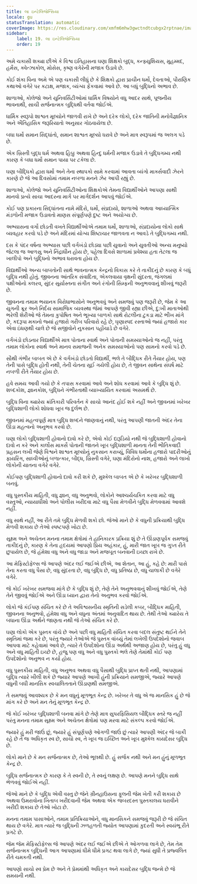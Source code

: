 ```yaml
---
title: લા ઇન્ટેલિજેન્સિયા
locale: gu
statusTranslation: automatic
coverImage: https://res.cloudinary.com/xmfm6mhw3gwctndtcubgx2rptnae/image/upload/v1740337243/small_cover_educacion_fundamental_a051170f1c.webp
sidebar:
    label: 19. લા ઇન્ટેલિજેન્સિયા
    order: 19
---
```

અમે ચકાસી શક્યા છીએ કે વિશ્વ ઇતિહાસના ઘણા શિક્ષકો બુદ્ધ, કન્ફ્યુશિયસ, મુહમ્મદ, હર્મેસ, ક્વેત્ઝાકોલ, મોસેસ, કૃષ્ણ વગેરેની મજાક ઉડાવે છે.

કોઈ શંકા વિના અમે એ પણ ચકાસી લીધું છે કે શિક્ષકો દ્વારા પ્રાચીન ધર્મો, દેવતાઓ, પૌરાણિક કથાઓ વગેરે પર કટાક્ષ, મજાક, વ્યંગ્ય ફેંકવામાં આવે છે. આ બધું બુદ્ધિનો અભાવ છે.

શાળાઓ, કોલેજો અને યુનિવર્સિટીઓમાં ધાર્મિક વિષયોને વધુ આદર સાથે, પૂજનીય ભાવનાથી, સાચી સર્જનાત્મક બુદ્ધિથી વર્તવા જોઈએ.

ધાર્મિક સ્વરૂપો શાશ્વત મૂલ્યોને જાળવી રાખે છે અને દરેક લોકો, દરેક જાતિની મનોવૈજ્ઞાનિક અને ઐતિહાસિક જરૂરિયાતો અનુસાર ગોઠવાયેલા છે.

બધા ધર્મો સમાન સિદ્ધાંતો, સમાન શાશ્વત મૂલ્યો ધરાવે છે અને માત્ર સ્વરૂપમાં જ અલગ પડે છે.

એક ખ્રિસ્તી બુદ્ધ ધર્મ અથવા હિબ્રુ અથવા હિન્દુ ધર્મની મજાક ઉડાવે તે બુદ્ધિગમ્ય નથી કારણ કે બધા ધર્મો સમાન પાયા પર ટકેલા છે.

ઘણા બૌદ્ધિકો દ્વારા ધર્મો અને તેના સ્થાપકો સામે કરવામાં આવતા વ્યંગો માર્ક્સવાદી ઝેરને કારણે છે જે આ દિવસોમાં તમામ નબળા મનને ઝેર આપી રહ્યું છે.

શાળાઓ, કોલેજો અને યુનિવર્સિટીઓના શિક્ષકોએ તેમના વિદ્યાર્થીઓને આપણા સાથી માનવો પ્રત્યે સાચા આદરના માર્ગ પર માર્ગદર્શન આપવું જોઈએ.

કોઈ પણ પ્રકારના સિદ્ધાંતના નામે મંદિરો, ધર્મો, સંપ્રદાયો, શાળાઓ અથવા આધ્યાત્મિક મંડળોની મજાક ઉડાવતો માણસ સંપૂર્ણપણે દુષ્ટ અને અયોગ્ય છે.

અભ્યાસના વર્ગો છોડતી વખતે વિદ્યાર્થીઓએ તમામ ધર્મો, શાળાઓ, સંપ્રદાયોના લોકો સાથે વ્યવહાર કરવો પડે છે અને મંદિરમાં યોગ્ય શિષ્ટાચાર જાળવતા ન આવડે તે બુદ્ધિગમ્ય નથી.

દસ કે પંદર વર્ષના અભ્યાસ પછી વર્ગખંડો છોડ્યા પછી યુવાનો અને યુવતીઓ અન્ય મનુષ્યો જેટલા જ આળસુ અને નિંદ્રાધીન હોય છે, પહેલા દિવસે શાળામાં પ્રવેશ્યા હતા તેટલા જ ખાલીપો અને બુદ્ધિનો અભાવ ધરાવતા હોય છે.

વિદ્યાર્થીઓ અન્ય બાબતોની સાથે ભાવનાત્મક કેન્દ્રનો વિકાસ કરે તે તાકીદનું છે કારણ કે બધું બુદ્ધિ નથી હોતું. જીવનના આંતરિક સંવાદિતા, એકલવાયા વૃક્ષની સુંદરતા, જંગલમાં પક્ષીઓનો કલરવ, સુંદર સૂર્યાસ્તના સંગીત અને રંગોની સિમ્ફની અનુભવવાનું શીખવું જરૂરી છે.

જીવનના તમામ ભયાનક વિરોધાભાસોને અનુભવવું અને સમજવું પણ જરૂરી છે, જેમ કે આ યુગની ક્રૂર અને નિર્દય સામાજિક વ્યવસ્થા જેમાં આપણે જીવી રહ્યા છીએ, દુ:ખી માતાઓથી ભરેલી શેરીઓ જે તેમના કુપોષિત અને ભૂખ્યા બાળકો સાથે રોટલીના ટુકડા માટે ભીખ માંગે છે, કદરૂપા મકાનો જ્યાં હજારો ગરીબ પરિવારો રહે છે, ઘૃણાસ્પદ રસ્તાઓ જ્યાં હજારો કાર એવા ઇંધણથી ચાલે છે જે સજીવોને નુકસાન પહોંચાડે છે વગેરે.

વર્ગખંડો છોડનાર વિદ્યાર્થીએ માત્ર પોતાના સ્વાર્થ અને પોતાની સમસ્યાઓનો જ નહીં, પરંતુ તમામ લોકોના સ્વાર્થ અને માનવ સમાજની અનેક સમસ્યાઓનો પણ સામનો કરવો પડે છે.

સૌથી ગંભીર બાબત એ છે કે વર્ગખંડો છોડતો વિદ્યાર્થી, ભલે તે બૌદ્ધિક રીતે તૈયાર હોય, પણ તેની પાસે બુદ્ધિ હોતી નથી, તેની ચેતના સૂઈ ગયેલી હોય છે, તે જીવન સાથેના સંઘર્ષ માટે નબળી રીતે તૈયાર હોય છે.

હવે સમય આવી ગયો છે કે તપાસ કરવામાં આવે અને શોધ કરવામાં આવે કે બુદ્ધિ શું છે. શબ્દકોશ, જ્ઞાનકોશ, બુદ્ધિને ગંભીરતાથી વ્યાખ્યાયિત કરવામાં અસમર્થ છે.

બુદ્ધિ વિના ક્યારેય ક્રાંતિકારી પરિવર્તન કે સાચો આનંદ હોઈ શકે નહીં અને જીવનમાં ખરેખર બુદ્ધિશાળી લોકો શોધવા ખૂબ જ દુર્લભ છે.

જીવનમાં મહત્વપૂર્ણ માત્ર બુદ્ધિ શબ્દને જાણવાનું નથી, પરંતુ આપણી જાતની અંદર તેના ઊંડા મહત્વનો અનુભવ કરવો છે.

ઘણા લોકો બુદ્ધિશાળી હોવાનો દાવો કરે છે, એવો કોઈ દારૂડિયો નથી જે બુદ્ધિશાળી હોવાનો દાવો ન કરે અને કાર્લોસ માર્ક્સે પોતાની જાતને ખૂબ બુદ્ધિશાળી માનતા તેની ભૌતિકવાદી પ્રહસન લખી જેણે વિશ્વને શાશ્વત મૂલ્યોનું નુકસાન કરાવ્યું, વિવિધ ધર્મોના હજારો પાદરીઓનું ફાયરિંગ, સાધ્વીઓનું બળાત્કાર, બૌદ્ધ, ખ્રિસ્તી વગેરે, ઘણા મંદિરોનો નાશ, હજારો અને લાખો લોકોની યાતના વગેરે વગેરે.

કોઈપણ બુદ્ધિશાળી હોવાનો દાવો કરી શકે છે, મુશ્કેલ બાબત એ છે કે ખરેખર બુદ્ધિશાળી બનવું.

વધુ પુસ્તકીય માહિતી, વધુ જ્ઞાન, વધુ અનુભવો, લોકોને આશ્ચર્યચકિત કરવા માટે વધુ વસ્તુઓ, ન્યાયાધીશો અને પોલીસ ખરીદવા માટે વધુ પૈસા મેળવીને બુદ્ધિ મેળવવામાં આવશે નહીં.

વધુ સાથે નહીં, આ રીતે તમે બુદ્ધિ મેળવી શકો છો. જેઓ માને છે કે વધુની પ્રક્રિયાથી બુદ્ધિ મેળવી શકાય છે તેઓ સ્પષ્ટપણે ખોટા છે.

સૂક્ષ્મ અને અચેતન મનના તમામ ક્ષેત્રોમાં તે હાનિકારક પ્રક્રિયા શું છે તે ઊંડાણપૂર્વક સમજવું તાકીદનું છે, કારણ કે તેના હૃદયમાં આપણો પ્રિય અહંકાર, હું, મારી જાત ખૂબ જ ગુપ્ત રીતે છુપાયેલ છે, જે હંમેશા વધુ અને વધુ જાડા અને મજબૂત બનવાની ઇચ્છા રાખે છે.

આ મેફિસ્ટોફેલ્સ જે આપણે અંદર લઈ જઈએ છીએ, આ શેતાન, આ હું, કહે છે: મારી પાસે તેના કરતા વધુ પૈસા છે, વધુ સુંદરતા છે, વધુ બુદ્ધિ છે, વધુ પ્રતિષ્ઠા છે, વધુ ચાલાકી છે વગેરે વગેરે.

જે કોઈ ખરેખર સમજવા માંગે છે કે બુદ્ધિ શું છે, તેણે તેને અનુભવવાનું શીખવું જોઈએ, તેણે તેને જીવવું જોઈએ અને ઊંડા ધ્યાન દ્વારા તેનો અનુભવ કરવો જોઈએ.

લોકો જે કંઈપણ સંચિત કરે છે તે અવિશ્વસનીય સ્મૃતિની સડેલી કબર, બૌદ્ધિક માહિતી, જીવનના અનુભવો, હંમેશા વધુ અને વધુના અંતમાં અનુવાદિત થાય છે. તેથી તેઓ ક્યારેય તે બધાના ઊંડા અર્થને જાણતા નથી જે તેઓ સંચિત કરે છે.

ઘણા લોકો એક પુસ્તક વાંચે છે અને પછી વધુ માહિતી સંચિત કરવા બદલ સંતુષ્ટ થઈને તેને સ્મૃતિમાં જમા કરે છે, પરંતુ જ્યારે તેઓએ જે પુસ્તક વાંચ્યું તેમાં લખેલી ઉપદેશોનો જવાબ આપવા માટે કહેવામાં આવે છે, ત્યારે તે ઉપદેશોના ઊંડા અર્થથી અજાણ હોય છે, પરંતુ હું વધુ અને વધુ માહિતી ઇચ્છે છે, હજુ પણ વધુ અને વધુ પુસ્તકો ભલે તેણે તેમાંથી કોઈ પણ ઉપદેશોનો અનુભવ ન કર્યો હોય.

વધુ પુસ્તકીય માહિતી, વધુ અનુભવ અથવા વધુ પૈસાથી બુદ્ધિ પ્રાપ્ત થતી નથી, આપણામાં બુદ્ધિ ત્યારે ખીલી શકે છે જ્યારે આપણે આખી હુંની પ્રક્રિયાને સમજીએ, જ્યારે આપણે વધુની બધી માનસિક સ્વચાલિતતાને ઊંડાણથી સમજીએ.

તે સમજવું આવશ્યક છે કે મન વધુનું મૂળભૂત કેન્દ્ર છે. ખરેખર તે વધુ એ જ માનસિક હું છે જે માંગ કરે છે અને મન તેનું મૂળભૂત કેન્દ્ર છે.

જે કોઈ ખરેખર બુદ્ધિશાળી બનવા માંગે છે તેણે માત્ર સુપરફિસિયલ બૌદ્ધિક સ્તરે જ નહીં પરંતુ મનના તમામ સૂક્ષ્મ અને અચેતન ક્ષેત્રોમાં પણ મરવા માટે સંકલ્પ કરવો જોઈએ.

જ્યારે હું મરી જાઉં છું, જ્યારે હું સંપૂર્ણપણે ઓગળી જાઉં છું ત્યારે આપણી અંદર જે બાકી રહે છે તે જ અધિકૃત સ્વ છે, સાચો સ્વ, તે ખૂબ જ ઇચ્છિત અને ખૂબ મુશ્કેલ કાયદેસર બુદ્ધિ છે.

લોકો માને છે કે મન સર્જનાત્મક છે, તેઓ ભૂલથી છે. હું સર્જક નથી અને મન હુંનું મૂળભૂત કેન્દ્ર છે.

બુદ્ધિ સર્જનાત્મક છે કારણ કે તે સ્વની છે, તે સ્વનું લક્ષણ છે. આપણે મનને બુદ્ધિ સાથે ભેળવવું જોઈએ નહીં.

જેઓ માને છે કે બુદ્ધિ એવી વસ્તુ છે જેને ગ્રીનહાઉસના ફૂલની જેમ ખેતી કરી શકાય છે અથવા ઉમરાવોના ખિતાબ ખરીદવાની જેમ અથવા એક જબરદસ્ત પુસ્તકાલય ધરાવીને ખરીદી શકાય છે તેઓ ખોટા છે.

મનના તમામ પાસાઓને, તમામ પ્રતિક્રિયાઓને, વધુ માનસિકને સમજવું જરૂરી છે જે સંચિત થાય છે વગેરે. માત્ર ત્યારે જ બુદ્ધિની ઝળહળતી જ્યોત આપણામાં કુદરતી અને સ્વયંભૂ રીતે પ્રગટે છે.

જેમ જેમ મેફિસ્ટોફેલ્સ જે આપણે અંદર લઈ જઈએ છીએ તે ઓગળવા લાગે છે, તેમ તેમ સર્જનાત્મક બુદ્ધિની આગ આપણામાં ધીમે ધીમે પ્રગટ થવા લાગે છે, જ્યાં સુધી તે પ્રજ્વલિત રીતે ચમકતી નથી.

આપણો સાચો સ્વ પ્રેમ છે અને તે પ્રેમમાંથી અધિકૃત અને કાયદેસર બુદ્ધિ જન્મે છે જે સમયની નથી.

